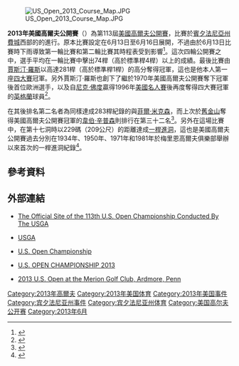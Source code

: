 {{Coord|40.001|-75.312|display = title}}
[[File:US_Open_2013_Course_Map.JPG|thumb]]

'''2013年美國高爾夫公開賽'''（{{Lang-en|'''2013 U.S. Open'''}}）為第113屆[[美國高爾夫公開賽|美國高爾夫公開賽]]，比賽於[[賓夕法尼亞州|賓夕法尼亞州]][[費城|費城]]西部的{{Link-en|阿德莫爾 (賓夕法尼亞州)|Ardmore, Pennsylvania|阿德莫爾}}的{{Link-en|梅里恩高爾夫俱樂部|Merion Golf Club}}進行。原本比賽設定在6月13日至6月16日展開，不過由於6月13日比賽時下雨導致第一輪比賽和第二輪比賽其時程表受到影響<ref>{{Cite web |url= http://www.europeantour.com/europeantour/season=2013/tournamentid=2013044/history/index.html |title= U.S. OPEN CHAMPIONSHIP Merion GC |author=  |date=  |publisher= [[PGA歐洲巡迴賽|PGA歐洲巡迴賽]] |language= en |accessdate= 2013年6月19日 |quote=  |archive-date= 2018年9月26日 |archive-url= https://web.archive.org/web/20180926201008/http://www.europeantour.com/europeantour/season=2013/tournamentid=2013044/history/index.html |dead-url= no }}</ref>。這次四輪公開賽之中，選手平均在一輪比賽中擊出74桿（高於標準桿4桿）以上的成績。最後比賽由[[賈斯汀·羅斯|賈斯汀·羅斯]]以高達281桿（高於標準桿1桿）的高分奪得冠軍，這也是他本人第一座[[四大賽|四大賽]]冠軍。另外賈斯汀·羅斯也創下了繼{{Link-en|東尼·傑克林|Tony Jacklin}}於1970年美國高爾夫公開賽奪下冠軍後首位歐洲選手，以及自[[尼克·佛度|尼克·佛度]]贏得1996年[[美國名人賽|美國名人賽]]後再度奪得四大賽冠軍的[[英格蘭|英格蘭]]球員<ref>{{Cite web |url= http://www.bbc.co.uk/sport/0/golf/22930726 |title= Justin Rose wins US Open at Merion to end wait for first major |author= Rob Hodgetts |date= 2013年6月16日 |publisher= [[BBC體育|BBC體育]] |language= en |accessdate= 2013年6月19日 |quote=  |archive-date= 2015年7月23日 |archive-url= https://web.archive.org/web/20150723033700/http://www.bbc.co.uk/sport/0/golf/22930726 |dead-url= no }}</ref>。

在其後排名第二名者為同樣達成283桿紀錄的{{Link-en|簡森·戴伊Jason Day}}與[[菲爾·米克森|菲爾·米克森]]，而上次於[[舊金山|舊金山]]{{Link-en|奧林匹克俱樂部|Olympic Club}}奪得美國高爾夫公開賽冠軍的[[韋伯·辛普森|韋伯·辛普森]]則排行在第三十二名<ref>{{Cite web |url= http://www.abc.net.au/news/2013-06-17/us-open-justin-rose-wins-from-phil-mickelson-and-jason-day/4757634 |title= US Open: Justin Rose wins from Phil Mickelson and Jason Day |author=  |date= 2013年6月17日 |publisher= {{Link-en|ABC News (澳洲)|ABC News (Australia)|ABC News}} |language= en |accessdate= 2013年6月19日 |quote=  |archive-date= 2019年9月9日 |archive-url= https://web.archive.org/web/20190909043146/https://www.abc.net.au/news/2013-06-17/us-open-justin-rose-wins-from-phil-mickelson-and-jason-day/4757634 |dead-url= no }}</ref>。另外在這場比賽中，{{Link-en|肖恩·斯蒂芬尼|Shawn Stefani}}在第十七洞時以229碼（209公尺）的距離達成[[一桿進洞|一桿進洞]]，這也是美國高爾夫公開賽過去分別在1934年、1950年、1971年和1981年於梅里恩高爾夫俱樂部舉辦以來首次的一桿進洞紀錄<ref>{{Cite web |url= http://www.usopen.com/en_US/news/live_updates.html |title= Live Updates |author= [[美國高爾夫協會|美國高爾夫協會]] |date= 2013年6月16日 |publisher= [[美國高爾夫公開賽|美國高爾夫公開賽]] |language= en |accessdate= 2013年6月19日 |quote=  |deadurl= yes |archiveurl= https://web.archive.org/web/20130627131927/http://www.usopen.com/en_US/news/live_updates.html |archivedate= 2013年6月27日 }}</ref>。

== 參考資料 ==
{{Reflist}}

== 外部連結 ==
* {{en}} [https://web.archive.org/web/20130615185810/http://www.usopen.com/index.html The Official Site of the 113th U.S. Open Championship Conducted By The USGA]
* {{en}} [https://web.archive.org/web/20140328180534/http://www.usga.org/default.aspx USGA]
* {{en}} [https://web.archive.org/web/20130406042507/http://www.majorschampionships.com/us-open.html U.S. Open Championship]
* {{en}} [http://www.europeantour.com/europeantour/season=2013/tournamentid=2013044/index.html U.S. OPEN CHAMPIONSHIP 2013]{{Wayback|url=http://www.europeantour.com/europeantour/season=2013/tournamentid=2013044/index.html |date=20190111230635 }}
* {{en}} [http://www.pga.com/usopen/ 2013 U.S. Open at the Merion Golf Club, Ardmore, Penn]{{Wayback|url=http://www.pga.com/usopen/ |date=20160527192927 }}

[[Category:2013年高爾夫|Category:2013年高爾夫]]
[[Category:2013年美国体育|Category:2013年美国体育]]
[[Category:2013年美国事件|Category:2013年美国事件]]
[[Category:宾夕法尼亚州事件|Category:宾夕法尼亚州事件]]
[[Category:宾夕法尼亚州体育|Category:宾夕法尼亚州体育]]
[[Category:美国高尔夫公开赛|Category:美国高尔夫公开赛]]
[[Category:2013年6月|Category:2013年6月]]